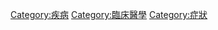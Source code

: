{{ICD category|R00-R69|XVIII}}
{{Commonscat|Medical signs and symptoms}}

[[Category:疾病|Category:疾病]]
[[Category:臨床醫學|Category:臨床醫學]]
[[Category:症狀|Category:症狀]]